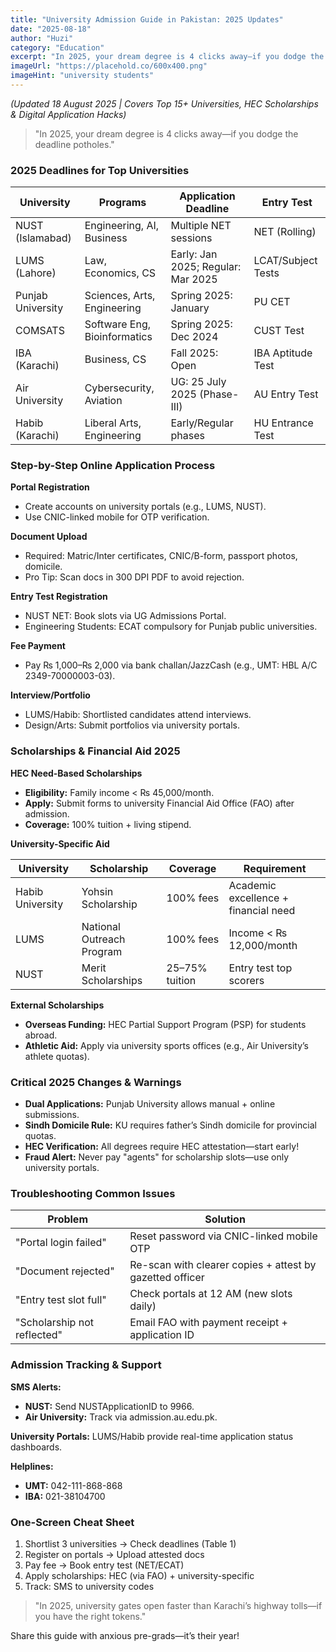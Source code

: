 ```yaml
---
title: "University Admission Guide in Pakistan: 2025 Updates"
date: "2025-08-18"
author: "Huzi"
category: "Education"
excerpt: "In 2025, your dream degree is 4 clicks away—if you dodge the deadline potholes. This guide covers top universities, HEC scholarships & digital application hacks."
imageUrl: "https://placehold.co/600x400.png"
imageHint: "university students"
---
```


*(Updated 18 August 2025 | Covers Top 15+ Universities, HEC Scholarships & Digital Application Hacks)*

> "In 2025, your dream degree is 4 clicks away—if you dodge the deadline potholes."

### 2025 Deadlines for Top Universities

| University           | Programs                     | Application Deadline            | Entry Test          |
| -------------------- | ---------------------------- | ------------------------------- | ------------------- |
| NUST (Islamabad)     | Engineering, AI, Business    | Multiple NET sessions           | NET (Rolling)       |
| LUMS (Lahore)        | Law, Economics, CS           | Early: Jan 2025; Regular: Mar 2025 | LCAT/Subject Tests  |
| Punjab University    | Sciences, Arts, Engineering  | Spring 2025: January            | PU CET              |
| COMSATS              | Software Eng, Bioinformatics | Spring 2025: Dec 2024           | CUST Test           |
| IBA (Karachi)        | Business, CS                 | Fall 2025: Open                 | IBA Aptitude Test   |
| Air University       | Cybersecurity, Aviation      | UG: 25 July 2025 (Phase-III)    | AU Entry Test       |
| Habib (Karachi)      | Liberal Arts, Engineering    | Early/Regular phases            | HU Entrance Test    |

### Step-by-Step Online Application Process

**Portal Registration**

- Create accounts on university portals (e.g., LUMS, NUST).
- Use CNIC-linked mobile for OTP verification.

**Document Upload**

- Required: Matric/Inter certificates, CNIC/B-form, passport photos, domicile.
- Pro Tip: Scan docs in 300 DPI PDF to avoid rejection.

**Entry Test Registration**

- NUST NET: Book slots via UG Admissions Portal.
- Engineering Students: ECAT compulsory for Punjab public universities.

**Fee Payment**

- Pay ₨ 1,000–₨ 2,000 via bank challan/JazzCash (e.g., UMT: HBL A/C 2349-70000003-03).

**Interview/Portfolio**

- LUMS/Habib: Shortlisted candidates attend interviews.
- Design/Arts: Submit portfolios via university portals.

### Scholarships & Financial Aid 2025

**HEC Need-Based Scholarships**

- **Eligibility:** Family income < ₨ 45,000/month.
- **Apply:** Submit forms to university Financial Aid Office (FAO) after admission.
- **Coverage:** 100% tuition + living stipend.

**University-Specific Aid**

| University       | Scholarship         | Coverage      | Requirement                      |
| ---------------- | ------------------- | ------------- | -------------------------------- |
| Habib University | Yohsin Scholarship  | 100% fees     | Academic excellence + financial need |
| LUMS             | National Outreach Program | 100% fees     | Income < ₨ 12,000/month       |
| NUST             | Merit Scholarships  | 25–75% tuition | Entry test top scorers         |

**External Scholarships**

- **Overseas Funding:** HEC Partial Support Program (PSP) for students abroad.
- **Athletic Aid:** Apply via university sports offices (e.g., Air University’s athlete quotas).

### Critical 2025 Changes & Warnings

- **Dual Applications:** Punjab University allows manual + online submissions.
- **Sindh Domicile Rule:** KU requires father’s Sindh domicile for provincial quotas.
- **HEC Verification:** All degrees require HEC attestation—start early!
- **Fraud Alert:** Never pay "agents" for scholarship slots—use only university portals.

### Troubleshooting Common Issues

| Problem                      | Solution                                          |
| ---------------------------- | ------------------------------------------------- |
| "Portal login failed"        | Reset password via CNIC-linked mobile OTP         |
| "Document rejected"          | Re-scan with clearer copies + attest by gazetted officer |
| "Entry test slot full"       | Check portals at 12 AM (new slots daily)          |
| "Scholarship not reflected" | Email FAO with payment receipt + application ID   |

### Admission Tracking & Support

**SMS Alerts:**

- **NUST:** Send NUST<space>ApplicationID to 9966.
- **Air University:** Track via admission.au.edu.pk.

**University Portals:** LUMS/Habib provide real-time application status dashboards.

**Helplines:**

- **UMT:** 042-111-868-868
- **IBA:** 021-38104700

### One-Screen Cheat Sheet

1.  Shortlist 3 universities → Check deadlines (Table 1)
2.  Register on portals → Upload attested docs
3.  Pay fee → Book entry test (NET/ECAT)
4.  Apply scholarships: HEC (via FAO) + university-specific
5.  Track: SMS <ApplicationID> to university codes

> "In 2025, university gates open faster than Karachi’s highway tolls—if you have the right tokens."

Share this guide with anxious pre-grads—it’s their year!
